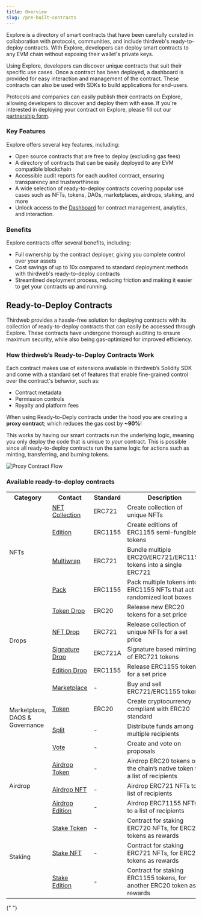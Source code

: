 ```yaml
---
title: Overview
slug: /pre-built-contracts
---
```


Explore is a directory of smart contracts that have been carefully curated in collaboration with protocols, communities, and include thirdweb's ready-to-deploy contracts. With Explore, developers can deploy smart contracts to any EVM chain without exposing their wallet's private keys.

Using Explore, developers can discover unique contracts that suit their specific use cases. Once a contract has been deployed, a dashboard is provided for easy interaction and management of the contract. These contracts can also be used with SDKs to build applications for end-users.

Protocols and companies can easily publish their contracts on Explore, allowing developers to discover and deploy them with ease. If you're interested in deploying your contract on Explore, please fill out our [partnership form](https://form.typeform.com/to/FAwehBFl?typeform-source=thirdweb.com).

### Key Features

Explore offers several key features, including:

- Open source contracts that are free to deploy (excluding gas fees)
- A directory of contracts that can be easily deployed to any EVM compatible blockchain
- Accessible audit reports for each audited contract, ensuring transparency and trustworthiness
- A wide selection of ready-to-deploy contracts covering popular use cases such as NFTs, tokens, DAOs, marketplaces, airdrops, staking, and more
- Unlock access to the [Dashboard](https://thirdweb.com/dashboard) for contract management, analytics, and interaction.

### Benefits

Explore contracts offer several benefits, including:

- Full ownership by the contract deployer, giving you complete control over your assets
- Cost savings of up to 10x compared to standard deployment methods with thirdweb's ready-to-deploy contracts
- Streamlined deployment process, reducing friction and making it easier to get your contracts up and running.

## Ready-to-Deploy Contracts

Thirdweb provides a hassle-free solution for deploying contracts with its collection of ready-to-deploy contracts that can easily be accessed through Explore. These contracts have undergone thorough auditing to ensure maximum security, while also being gas-optimized for improved efficiency.

### How thirdweb’s Ready-to-Deploy Contracts Work

Each contract makes use of extensions available in thirdweb’s Solidity SDK and come with a standard set of features that enable fine-grained control over the contract's behavior, such as:

- Contract metadata
- Permission controls
- Royalty and platform fees

When using Ready-to-Deply contracts under the hood you are creating a **proxy contract**;
which reduces the gas cost by **~90%**!

This works by having our smart contracts run the underlying logic, meaning you only deploy the code that is unique to _your_ contract. This is possible since all ready-to-deploy contracts run the same logic for actions such as minting, transferring, and burning tokens.

![Proxy Contract Flow](./assets/delegating-calls.png)

### Available ready-to-deploy contracts

<table>
  <tr>
    <th>Category</th>
    <th>Contact</th>
    <th>Standard</th>
    <th>Description</th>
  </tr>
  <tr>
    <td rowspan="4">NFTs</td>
    <td>
      <a href="https://thirdweb.com/thirdweb.eth/TokenERC721">NFT Collection</a>
    </td>
    <td>ERC721</td>
    <td>Create collection of unique NFTs</td>
  </tr>
  <tr>
    <td>
      <a href="https://thirdweb.com/thirdweb.eth/TokenERC1155">Edition</a>
    </td>
    <td>ERC1155</td>
    <td>Create editions of ERC1155 semi-fungible tokens</td>
  </tr>
  <tr>
    <td>
      <a href="https://thirdweb.com/thirdweb.eth/Multiwrap">Multiwrap</a>
    </td>
    <td>ERC721</td>
    <td>Bundle multiple ERC20/ERC721/ERC1155 tokens into a single ERC721</td>
  </tr>
  <tr>
    <td>
      <a href="https://thirdweb.com/thirdweb.eth/Pack">Pack</a>
    </td>
    <td>ERC1155</td>
    <td>
      Pack multiple tokens into ERC1155 NFTs that act as randomized loot boxes
    </td>
  </tr>
  <tr>
    <td rowspan="4">Drops</td>
    <td>
      <a href="https://thirdweb.com/thirdweb.eth/DropERC20">Token Drop</a>
    </td>
    <td>ERC20</td>
    <td>Release new ERC20 tokens for a set price</td>
  </tr>
  <tr>
    <td>
      <a href="https://thirdweb.com/thirdweb.eth/DropERC721">NFT Drop</a>
    </td>
    <td>ERC721</td>
    <td>Release collection of unique NFTs for a set price</td>
  </tr>
  <tr>
    <td>
      <a href="https://thirdweb.com/thirdweb.eth/SignatureDrop">
        Signature Drop
      </a>
    </td>
    <td>ERC721A</td>
    <td>Signature based minting of ERC721 tokens</td>
  </tr>
  <tr>
    <td>
      <a href="https://thirdweb.com/thirdweb.eth/DropERC1155">Edition Drop</a>
    </td>
    <td>ERC1155</td>
    <td>Release ERC1155 tokens for a set price</td>
  </tr>
  <tr>
    <td rowspan="4">Marketplace, DAOS & Governance</td>
    <td>
      <a href="https://thirdweb.com/thirdweb.eth/Marketplace">Marketplace</a>
    </td>
    <td>-</td>
    <td>Buy and sell ERC721/ERC1155 tokens</td>
  </tr>
  <tr>
    <td>
      <a href="https://thirdweb.com/thirdweb.eth/TokenERC20">Token</a>
    </td>
    <td>ERC20</td>
    <td>Create cryptocurrency compliant with ERC20 standard</td>
  </tr>
  <tr>
    <td>
      <a href="https://thirdweb.com/thirdweb.eth/Split">Split</a>
    </td>
    <td>-</td>
    <td>Distribute funds among multiple recipients</td>
  </tr>
  <tr>
    <td>
      <a href="https://thirdweb.com/thirdweb.eth/VoteERC20">Vote</a>
    </td>
    <td>-</td>
    <td>Create and vote on proposals</td>
  </tr>
  <tr>
    <td rowspan="3">Airdrop</td>
    <td>
      <a href="https://thirdweb.com/thirdweb.eth/AirdropERC20">Airdrop Token</a>
    </td>
    <td>-</td>
    <td>
      Airdrop ERC20 tokens or the chain’s native token to a list of recipients
    </td>
  </tr>
  <tr>
    <td>
      <a href="https://thirdweb.com/thirdweb.eth/AirdropERC721">Airdrop NFT</a>
    </td>
    <td>-</td>
    <td>Airdrop ERC721 NFTs to a list of recipients</td>
  </tr>
  <tr>
    <td>
      <a href="https://thirdweb.com/thirdweb.eth/AirdropERC1155">
        Airdrop Edition
      </a>
    </td>
    <td>-</td>
    <td>Airdrop ERC71155 NFTs to a list of recipients</td>
  </tr>
  <tr>
    <td rowspan="3">Staking</td>
    <td>
      <a href="https://thirdweb.com/thirdweb.eth/TokenStake">Stake Token</a>
    </td>
    <td>-</td>
    <td>Contract for staking ERC720 NFTs, for ERC20 tokens as rewards</td>
  </tr>
  <tr>
    <td>
      <a href="https://thirdweb.com/thirdweb.eth/NFTStake">Stake NFT</a>
    </td>
    <td>-</td>
    <td>Contract for staking ERC721 NFTs, for ERC20 tokens as rewards</td>
  </tr>
  <tr>
    <td>
      <a href="https://thirdweb.com/thirdweb.eth/EditionStake">Stake Edition</a>
    </td>
    <td>-</td>
    <td>
      Contract for staking ERC1155 tokens, for another ERC20 token as rewards
    </td>
  </tr>
</table>{" "}
